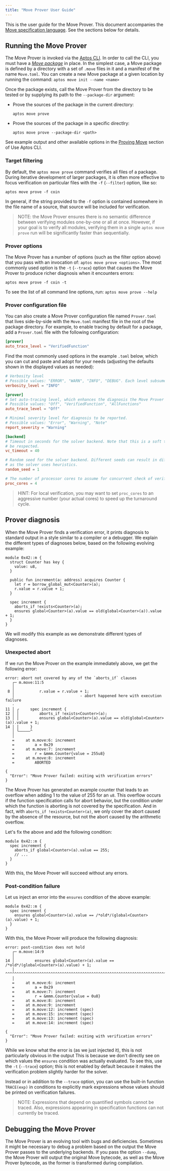 ```yaml
---
title: "Move Prover User Guide"
---
```


This is the user guide for the Move Prover. This document accompanies the
[Move specification language](spec-lang.md). See the sections below for details.

## Running the Move Prover

The Move Prover is invoked via the [Aptos CLI](../../tools/aptos-cli/use-cli/index.md). In order to call the CLI, you must have a [_Move package_](../book/packages.md) in place. In the simplest case, a Move package is defined by a directory with a set of `.move` files in it and a manifest of the name `Move.toml`. You can create a new Move package at a given location by running the command: `aptos move init --name <name>`

Once the package exists, call the Move Prover from the directory to be tested or by supplying its path to the `--package-dir` argument:

- Prove the sources of the package in the current directory:
  ```shell
  aptos move prove
  ```
- Prove the sources of the package in a specific directlry:
  ```shell
  aptos move prove --package-dir <path>
  ```
See example output and other available options in the [Proving Move](../../tools/aptos-cli/use-cli/working-with-move-contracts.md#6-optional-formally-verifying-move-scripts) section of Use Aptos CLI.

### Target filtering

By default, the `aptos move prove` command verifies all files of a package. During iterative development of larger packages, it is often more effective to focus verification on particular files with the
`-f` (`--filter`) option, like so:

```shell
aptos move prove -f coin
```

In general, if the string provided to the `-f` option is contained somewhere in the file name of a source, that source will be included for verification.

> NOTE: the Move Prover ensures there is no semantic difference between verifying modules one-by-one
> or all at once. However, if your goal is to verify all modules, verifying them in a single
> `aptos move prove` run will be significantly faster than sequentially.

### Prover options

The Move Prover has a number of options (such as the filter option above) that you pass with an invocation of: `aptos move prove <options>`. The most commonly used option is the `-t` (`--trace`) option that causes the Move Prover to produce richer diagnosis when it encounters errors:

```shell script
aptos move prove -f coin -t
```

To see the list of all command line options, run: `aptos move prove --help`

### Prover configuration file

You can also create a Move Prover configuration file named `Prover.toml` that lives side-by-side with the `Move.toml` manifest file in the root of the package directory. For example, to enable tracing by default for a package, add a `Prover.toml` file with the following configuration:

```toml
[prover]
auto_trace_level = "VerifiedFunction"
```

Find the most commonly used options in the example `.toml` below, which you can cut and paste and adopt for your needs (adjusting the defaults shown in the displayed values as needed):

```toml
# Verbosity level
# Possible values: "ERROR", "WARN", "INFO", "DEBUG". Each level subsumes the output of the previous one.
verbosity_level = "INFO"

[prover]
# Set auto-tracing level, which enhances the diagnosis the Move Prover produces on verification errors.
# Possible values: "Off", "VerifiedFunction", "AllFunctions"
auto_trace_level = "Off"

# Minimal severity level for diagnosis to be reported.
# Possible values: "Error", "Warning", "Note"
report_severity = "Warning"

[backend]
# Timeout in seconds for the solver backend. Note that this is a soft timeout and may not always
# be respected.
vc_timeout = 40

# Random seed for the solver backend. Different seeds can result in different verification run times,
# as the solver uses heuristics.
random_seed = 1

# The number of processor cores to assume for concurrent check of verification conditions.
proc_cores = 4
```

> HINT: For local verification, you may want to set `proc_cores` to an aggressive number
> (your actual cores) to speed up the turnaround cycle.

## Prover diagnosis

When the Move Prover finds a verification error, it prints diagnosis to standard output in a style similar to a compiler or a debugger. We explain the different types of diagnoses below, based on the following evolving example:

```move
module 0x42::m {
  struct Counter has key { 
    value: u8,
  }

  public fun increment(a: address) acquires Counter { 
    let r = borrow_global_mut<Counter>(a);
    r.value = r.value + 1; 
  }

  spec increment {
    aborts_if !exists<Counter>(a);
    ensures global<Counter>(a).value == old(global<Counter>(a)).value + 1;
  }
}
```

We will modify this example as we demonstrate different types of diagnoses.

### Unexpected abort

If we run the Move Prover on the example immediately above, we get the following error:

```shell
error: abort not covered by any of the `aborts_if` clauses
   ┌─ m.move:11:5
   │
 8 │           r.value = r.value + 1;
   │                             - abort happened here with execution failure
   ·
11 │ ╭     spec increment {
12 │ │         aborts_if !exists<Counter>(a);
13 │ │         ensures global<Counter>(a).value == old(global<Counter>(a)).value + 1;
14 │ │     }
   │ ╰─────^
   │
   =     at m.move:6: increment
   =         a = 0x29
   =     at m.move:7: increment
   =         r = &mmm.Counter{value = 255u8}
   =     at m.move:8: increment
   =         ABORTED

{
  "Error": "Move Prover failed: exiting with verification errors"
}
```

The Move Prover has generated an example counter that leads to an overflow when adding 1 to the value of 255 for an `u8`. This overflow occurs if the function specification calls for abort behavior, but the condition under which the function is aborting is not covered by the specification. And in fact, with `aborts_if !exists<Counter>(a)`, we only cover the abort caused by the absence of the resource, but not the abort caused by the arithmetic overflow.

Let's fix the above and add the following condition:

```move
module 0x42::m {
  spec increment {
    aborts_if global<Counter>(a).value == 255;
    // ...
  }
}
```

With this, the Move Prover will succeed without any errors.

### Post-condition failure

Let us inject an error into the `ensures` condition of the above example:

```move
module 0x42::m {
  spec increment {
    ensures global<Counter>(a).value == /*old*/(global<Counter>(a).value) + 1;
  }
}
```

With this, the Move Prover will produce the following diagnosis:

```shell
error: post-condition does not hold
   ┌─ m.move:14:9
   │
14 │         ensures global<Counter>(a).value == /*old*/(global<Counter>(a).value) + 1;
   │         ^^^^^^^^^^^^^^^^^^^^^^^^^^^^^^^^^^^^^^^^^^^^^^^^^^^^^^^^^^^^^^^^^^^^^^^^^^
   │
   =     at m.move:6: increment
   =         a = 0x29
   =     at m.move:7: increment
   =         r = &mmm.Counter{value = 0u8}
   =     at m.move:8: increment
   =     at m.move:9: increment
   =     at m.move:12: increment (spec)
   =     at m.move:15: increment (spec)
   =     at m.move:13: increment (spec)
   =     at m.move:14: increment (spec)

{
  "Error": "Move Prover failed: exiting with verification errors"
}
```

While we know what the error is (as we just injected it), this is not particularly obvious in the output This is because we don't directly see on which values the `ensures` condition was actually evaluated. To see
this, use the `-t` (`--trace`) option; this is not enabled by default because it makes the verification problem slightly harder for the solver.

Instead or in addition to the `--trace` option, you can use the built-in function `TRACE(exp)` in conditions to explicitly mark expressions whose values should be printed on verification failures.

> NOTE: Expressions that depend on quantified symbols cannot be traced. Also, expressions appearing in
> specification functions can not currently be traced.

## Debugging the Move Prover

The Move Prover is an evolving tool with bugs and deficiencies. Sometimes it might be necessary to debug a problem based on the output the Move Prover passes to the underlying backends. If you pass the option `--dump`, the Move Prover will output the original Move bytecode, as well as the Move Prover bytecode, as the former is transformed during compilation.
